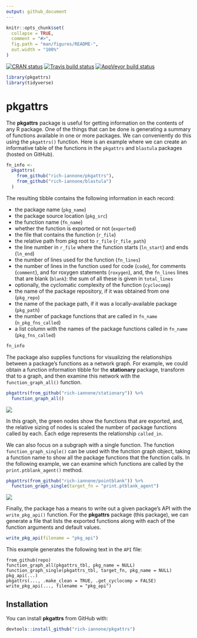 ```yaml
---
output: github_document
---
```


<!-- README.md is generated from README.Rmd. Please edit that file -->

```r
knitr::opts_chunk$set(
  collapse = TRUE,
  comment = "#>",
  fig.path = "man/figures/README-",
  out.width = "100%"
)
```

[![CRAN status](https://www.r-pkg.org/badges/version/pkgattrs)](https://cran.r-project.org/package=pkgattrs)
[![Travis build status](https://travis-ci.org/rich-iannone/pkgattrs.svg?branch=master)](https://travis-ci.org/rich-iannone/pkgattrs)
[![AppVeyor build status](https://ci.appveyor.com/api/projects/status/github/rich-iannone/pkgattrs?branch=master&svg=true)](https://ci.appveyor.com/project/rich-iannone/pkgattrs)

```r
library(pkgattrs)
library(tidyverse)
```

# pkgattrs

The **pkgattrs** package is useful for getting information on the contents of any R package. One of the things that can be done is generating a summary of functions available in one or more packages. We can conveniently do this using the `pkgattrs()` function. Here is an example where we can create an informative table of the functions in the `pkgattrs` and `blastula` packages (hosted on GitHub).

```r
fn_info <-
  pkgattrs(
    from_github("rich-iannone/pkgattrs"),
    from_github("rich-iannone/blastula")
  )
```

The resulting tibble contains the following information in each record:

- the package name (`pkg_name`)
- the package source location (`pkg_src`)
- the function name (`fn_name`)
- whether the function is exported or not (`exported`)
- the file that contains the function (`r_file`)
- the relative path from pkg root to `r_file` (`r_file_path`) 
- the line number in `r_file` where the function starts (`ln_start`) and ends (`ln_end`)
- the number of lines used for the function (`fn_lines`)
- the number of lines in the function used for code (`code`), for comments (`comment`), and for roxygen statements (`roxygen`), and, the `fn_lines` lines that are blank (`blank`): the sum of all these is given in `total_lines`
- optionally, the cyclomatic complexity of the function (`cyclocomp`)
- the name of the package repository, if it was obtained from one (`pkg_repo`)
- the name of the package path, if it was a locally-available package (`pkg_path`)
- the number of package functions that are called in `fn_name` (`n_pkg_fns_called`)
- a list column with the names of the package functions called in `fn_name` (`pkg_fns_called`)

```r
fn_info
```

The package also supplies functions for visualizing the relationships between a package's functions as a network graph. For example, we could obtain a function information tibble for the **stationary** package, transform that to a graph, and then examine this network with the `function_graph_all()` function.

```r
pkgattrs(from_github("rich-iannone/stationary")) %>%
  function_graph_all()
```

<img src="man/figures/stationary_graph_all.png">

In this graph, the green nodes show the functions that are exported, and, the relative sizing of nodes is scaled the number of package functions called by each. Each edge represents the relationship `called_in`.

We can also focus on a subgraph with a single function. The function `function_graph_single()` can be used with the function graph object, taking a function name to show all the package functions that the function calls. In the following example, we can examine which functions are called by the `print.ptblank_agent()` method.

```r
pkgattrs(from_github("rich-iannone/pointblank")) %>%
  function_graph_single(target_fn = "print.ptblank_agent")
```

<img src="man/figures/pointblank_graph_single.png">

Finally, the package has a means to write out a given package's API with the `write_pkg_api()` function. For the **pkgattrs** package (this package), we can generate a file that lists the exported functions along with each of the function arguments and default values.

```r
write_pkg_api(filename = "pkg_api")
```

This example generates the following text in the `API` file:

```
from_github(repo)
function_graph_all(pkgattrs_tbl, pkg_name = NULL)
function_graph_single(pkgattrs_tbl, target_fn, pkg_name = NULL)
pkg_api(...)
pkgattrs(..., .make_clean = TRUE, .get_cyclocomp = FALSE)
write_pkg_api(..., filename = "pkg_api")
```

## Installation

You can install **pkgattrs** from GitHub with:

```r
devtools::install_github("rich-iannone/pkgattrs")
```
